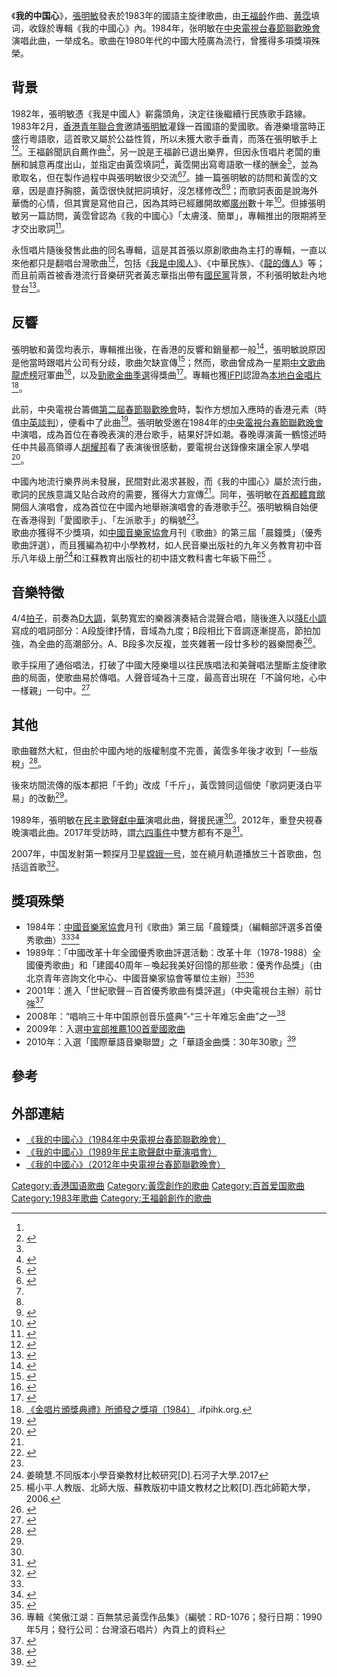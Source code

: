 {{Infobox song
| name          = 
| cover         = 
| cover_size    = 
| alt           = 
| border        = 
| caption       = 
| type          = song
| artist        = 張明敏
| album         = 我的中國心
| EP            = 
| language      = 國語
| English_title = 
| A-side        = 
| B-side        = 
| written       = 
| published     = 1983年
| released      = 
| format        = 
| recorded      = 
| studio        = 永恆錄音室
| venue         = 
| genre         = 流行音樂
| length        = {{Duration|m=3|s=10}} 
| label         = [[永恆唱片|永恆唱片]]
| writer        = 
| composer      = [[王福齡|王福齡]]
| lyricist      = [[黃霑|黃霑]]
| arranger      = 吳智強
| producer      = 吳智強、梁國標
| chronology    = 
| prev_title    = 
| prev_year     = 
| next_title    = 
| next_year     = 
| tracks        = 
| misc          = 
}}
《'''我的中国心'''》，[[張明敏|張明敏]]發表於1983年的國語主旋律歌曲，由[[王福龄|王福龄]]作曲、[[黄霑|黄霑]]填词，收錄於專輯《我的中國心》內。1984年，张明敏在[[中央電視台春節聯歡晚會|中央電視台春節聯歡晚會]]演唱此曲，一举成名。歌曲在1980年代的中國大陸廣為流行，曾獲得多項獎項殊榮。
==背景==
1982年，張明敏憑《我是中國人》嶄露頭角，決定往後繼續行民族歌手路線。1983年2月，[[香港青年聯合會|香港青年聯合會]]邀請[[張明敏|張明敏]]灌錄一首國語的愛國歌。香港樂壇當時正盛行粵語歌，這首歌又屬於公益性質，所以未獲大歌手垂青，而落在張明敏手上<ref name="金陵"/><ref>{{Cite news|url=http://paper.people.com.cn/rmrbhwb/html/2007-07/11/content_13414837.htm|title=「內地成就了我」|author=戴平、陸雲|date=2007-07-01|work=人民日報海外版|accessdate=|archive-url=https://web.archive.org/web/20181014010144/http://paper.people.com.cn/rmrbhwb/html/2007-07/11/content_13414837.htm|archive-date=2018-10-14|dead-url=yes}}</ref>。王福齡聞訊自薦作曲<ref name="金陵"/>，另一說是王福齡已退出樂界，但因永恆唱片老闆的重酬和誠意再度出山，並指定由黃霑填詞<ref name="流行音樂物語">{{Cite book|title=黃霑書房 — 流行音樂物語|last=黃|first=霑|publisher=三聯|year=2021|isbn=9789620446962|location=香港|editor=吳俊雄|page=402}}</ref>，黃霑開出寫粵語歌一樣的酬金<ref name="南周">{{Cite news|url=|title=越來越熱鬧的香港 越來越寂寞的黃霑<!--Fake12345 慧科所紀錄的標題，或有誤-->|author=|date=204-12-02|work=南方周末|accessdate=}}</ref>，並為歌取名，但在製作過程中與張明敏很少交流<ref name="金陵">{{Cite news|url=|title=中國心留斯人已去，張明敏痛悼黃霑|author=|date=2004-11-25|work=金陵晚報}}</ref><ref name="$"/>。據一篇張明敏的訪問和黃霑的文章，因是直抒胸臆，黃霑很快就把詞填好，沒怎樣修改<ref name="金陵"/><ref>{{Cite news|url=http://ent.sina.com.cn/r/2004-03-11/1628328546.html|title=《我的中國心》憶舊|author=黃霑|work=南方都市報|date=2004-03-11|accessdate=2018-10-13|archive-date=2019-05-22|archive-url=https://web.archive.org/web/20190522171151/http://ent.sina.com.cn/r/2004-03-11/1628328546.html|dead-url=no}}</ref>；而歌詞表面是說海外華僑的心情，但其實是寫他自己，因為其時已經離開故鄉[[廣州|廣州]]數十年<ref name="霑">{{Cite book|title=我自求我道|last=黃|first=霑|publisher=皇冠出版社|year=1996年|isbn=9789624514087|location=香港|pages=98}}</ref>。但據張明敏另一篇訪問，黃霑曾認為《我的中國心》「太膚淺、簡單」，專輯推出的限期將至才交出歌詞<ref name="光與影3">{{Cite book|edition=Chu ban|title=Guang yu ying de ji ti hui yi. III|url=https://www.worldcat.org/oclc/864462641|publisher=Ming bao zhou kan|date=2013|location=Xianggang|isbn=988-15404-2-9|oclc=864462641|first=Haoran|last=Zhai|last2=翟浩然.|access-date=2021-07-03|archive-date=2020-09-14|archive-url=https://web.archive.org/web/20200914160012/https://www.worldcat.org/title/guang-yu-ying-de-ji-ti-hui-yi-iii/oclc/864462641|dead-url=no}}</ref>。

永恆唱片隨後發售此曲的同名專輯，這是其首張以原創歌曲為主打的專輯，一直以來他都只是翻唱台灣歌曲<ref name="區">{{Cite book|title=我們都是這樣唱大的|last=區瑞強|first=|publisher=萬里機構出版有限公司|year=2016|isbn=9621460646|location=|pages=124}}</ref>，包括《[[我是中國人|我是中國人]]》、《中華民族》、《[[龍的傳人|龍的傳人]]》等；而且前兩首被香港流行音樂研究者黃志華指出帶有[[中國國民黨|國民黨]]背景，不利張明敏赴內地登台<ref>{{Cite news|url=|title=變幻原是永恆 歌影視裡的中港關係|author=張育嘉、蔡蔚駿、冼偉強|date=2010-01-02|work=明報周刊|publisher=|accessdate=|language=|format=}}</ref>。

==反響==
張明敏和黃霑均表示，專輯推出後，在香港的反響和銷量都一般<ref name="憶">{{Cite web|url=http://ent.sina.com.cn/r/2004-03-11/1628328546.html|title=《我的中國心》憶舊|accessdate=|author=黃霑|date=2019-05-22|publisher=南方都市報|archive-=https://web.archive.org/web/20190522171151/http://ent.sina.com.cn/r/2004-03-11/1628328546.html|dead-url=no|archive-date=2019-05-22|archive-url=https://web.archive.org/web/20190522171151/http://ent.sina.com.cn/r/2004-03-11/1628328546.html}}</ref>，張明敏說原因是他當時跟唱片公司有分歧，歌曲欠缺宣傳<ref name="$">{{Cite news|url=http://ent.163.com/09/0904/13/5ICCKPC100033JIM.html|title=《我的中国心》改变了我的人生|author=网易娱乐粤港报道组 mandy|date=2009-09-04|work=网易娱乐|accessdate=|archive-date=2020-11-20|archive-url=https://web.archive.org/web/20201120032003/https://ent.163.com/09/0904/13/5ICCKPC100033JIM.html|dead-url=no}}</ref>；然而，歌曲曾成為一星期[[中文歌曲龍虎榜|中文歌曲龍虎榜]]冠軍曲<ref name="cnhk">{{cite web|author1=黃志煒|url=https://repository.lib.cuhk.edu.hk/en/item/cuhk-317982|title=跨國唱片公司壟斷下之香港粤語流行樂壇|language=中文|date=1991|page=附錄附件(一)|accessdate=2020-09-21|archive-date=2020-08-23|archive-url=https://web.archive.org/web/20200823022917/https://repository.lib.cuhk.edu.hk/en/item/cuhk-317982|dead-url=no}}</ref>，以及[[勁歌金曲季選|勁歌金曲季選]]得獎曲<ref name=hktv1984-01-19>{{cite journal |author1=文文 |title=“一九八三年十大勁歌金曲選舉競猜遊戲”  |journal=《香港電視》 |date=1984-01-19 |issue=846 |pages=42}}</ref>。專輯也獲[[IFPI|IFPI]]認證為[[第八屆香港金唱片頒獎典禮|本地白金唱片]]<ref>[http://www.ifpihk.org/zh/gold-disc-award-presented/1984 《金唱片頒獎典禮》所頒發之獎項（1984）] {{Wayback|url=http://www.ifpihk.org/zh/gold-disc-award-presented/1984 |date=20161112151243 }}.ifpihk.org.</ref>。

此前，中央電視台籌備[[1984年中国中央电视台春节联欢晚会|第二屆春節聯歡晚會]]時，製作方想加入應時的香港元素（時值[[中英談判|中英談判]]），便看中了此曲<ref>{{Cite news|url=http://www.mingpaocanada.com/tor/htm/News/20181205/HK-ghk2_r.htm|title=「港人也愛國」 張明敏春晚竄紅|author=|date=2018-12-05|work=明報加東版(多倫多)|accessdate=|archive-date=2019-02-26|archive-url=https://web.archive.org/web/20190226111219/http://www.mingpaocanada.com/tor/htm/News/20181205/HK-ghk2_r.htm|dead-url=no}}</ref>。張明敏受邀在1984年的[[中央電視台春節聯歡晚會|中央電視台春節聯歡晚會]]中演唱，成為首位在春晚表演的港台歌手，結果好評如潮。春晚導演黃一鶴憶述時任中共最高領導人[[胡耀邦|胡耀邦]]看了表演後很感動，要電視台送錄像來讓全家人學唱<ref>{{Cite web|url=http://history.people.com.cn/n/2015/0213/c372326-26561585.html|title=「領袖們的春節」系列 胡耀邦1984年除夕夜：帶領全家學唱《我的中國心》|accessdate=|author=呂崢|date=2015-02-13|publisher=人民網|archive-date=2020-06-15|archive-url=https://web.archive.org/web/20200615055038/http://history.people.com.cn/n/2015/0213/c372326-26561585.html|dead-url=no}}</ref>。

中國內地流行樂界尚未發展，民間對此渴求甚殷，而《我的中國心》屬於流行曲，歌詞的民族意識又貼合政府的需要，獲得大力宣傳<ref name="區"/>。同年，張明敏在[[首都體育館|首都體育館]]開個人演唱會，成為首位在中國內地舉辦演唱會的香港歌手<ref>{{Cite news|url=http://news.ifeng.com/gundong/detail_2011_07/03/7403225_0.shtml|title=兩次專訪 促成張明敏演唱會|author=|date=2011-07-03|work=北京青年報|accessdate=|archive-date=2019-05-22|archive-url=https://web.archive.org/web/20190522171155/http://news.ifeng.com/gundong/detail_2011_07/03/7403225_0.shtml|dead-url=no}}</ref>。張明敏稱自始便在香港得到「愛國歌手」、「左派歌手」的稱號<ref name="南周"/>。<br>歌曲亦獲得不少獎項，如[[中國音樂家協會|中國音樂家協會]]月刊《歌曲》的第三屆「晨鐘獎」（優秀歌曲評選），而且獲編為初中小學教材，如人民音樂出版社的九年义务教育初中音乐八年级上册<ref>姜曉慧.不同版本小學音樂教材比較研究[D].石河子大學.2017</ref>和江蘇教育出版社的初中語文教科書七年級下冊<ref>楊小平.人教版、北師大版、蘇教版初中語文教材之比較[D].西北師範大學，2006.</ref> 。

==音樂特徵==
4/4[[拍子|拍子]]，前奏為[[D大調|D大調]]，氣勢寬宏的樂器演奏結合混聲合唱，隨後進入以[[降E小調|降E小調]]寫成的唱詞部分：A段旋律抒情，音域為九度；B段相比下音調逐漸提高，節拍加強，為全曲的高潮部分。A、B段多次反複，並夾雜著一段廿多秒的器樂間奏<ref>{{Cite book|title=中外通俗歌曲鑑賞|last=郭靜舒|first=|publisher=長江文藝出版社|year=2005|isbn=7-5354-3140-2|location=|pages=127-128}}</ref>。

歌手採用了通俗唱法，打破了中國大陸樂壇以往民族唱法和美聲唱法壟斷主旋律歌曲的局面，使歌曲易於傳唱。人聲音域為十三度，最高音出現在「不論何地，心中一樣親」一句中。<ref>{{cite magazine|author=趙世民 |date=2018-11-21 |title=它把全球華人的中國心結在一起|magazine=音樂周報 |location=中國大陸 |publisher=北京日報報業集團 }}</ref>

==其他==
歌曲雖然大紅，但由於中國內地的版權制度不完善，黃霑多年後才收到「一些版稅」<ref>{{Cite news|url=|title=中國心留斯人遠去 張明敏痛悼黃霑|author=|date=2004-11-25|work=金陵晚報|accessdate=}}</ref>。

後來坊間流傳的版本都把「千鈞」改成「千斤」，黃霑贊同這個使「歌詞更淺白平易」的改動<ref name="憶"/>。

1989年，張明敏在[[民主歌聲獻中華|民主歌聲獻中華]]演唱此曲，聲援民運<ref name="信"/>。2012年，重登央視春晚演唱此曲。2017年受訪時，謂[[六四事件|六四事件]]中雙方都有不是<ref name="信">{{Cite news|url=http://monthly.hkej.com/monthly/article/id/1526672/%E6%84%9B%E5%9C%8B%E8%8E%ABhard+sell+%E5%BC%B5%E6%98%8E%E6%95%8F%E6%93%AC%E6%9D%B1%E5%B1%B1%E5%86%8D%E8%B5%B7+++%E6%AD%8C%E8%81%B2%E7%B4%93%E4%B8%AD%E6%B8%AF%E7%9F%9B%E7%9B%BE|title=愛國莫hard sell 張明敏擬東山再起 歌聲紓中港矛盾|author=|date=2017-03-29|work=信報財經月刊|accessdate=|archive-date=2019-05-19|archive-url=https://web.archive.org/web/20190519183928/http://monthly.hkej.com/monthly/article/id/1526672/%E6%84%9B%E5%9C%8B%E8%8E%ABhard+sell+%E5%BC%B5%E6%98%8E%E6%95%8F%E6%93%AC%E6%9D%B1%E5%B1%B1%E5%86%8D%E8%B5%B7+++%E6%AD%8C%E8%81%B2%E7%B4%93%E4%B8%AD%E6%B8%AF%E7%9F%9B%E7%9B%BE|dead-url=no}}</ref>。

2007年，中国发射第一颗探月卫星[[嫦娥一号|嫦娥一号]]，並在繞月軌道播放三十首歌曲，包括這首歌<ref>{{Cite news|url=http://culture.people.com.cn/GB/22219/4887477.html|title="嫦娥一號"衛星搭載三十首播放曲目已經選定|author=|date=2006-10-08|work=人民網|accessdate=|archive-date=2018-10-14|archive-url=https://web.archive.org/web/20181014010151/http://culture.people.com.cn/GB/22219/4887477.html|dead-url=no}}</ref>。

==獎項殊榮==
*1984年：[[中國音樂家協會|中國音樂家協會]]月刊《歌曲》第三屆「晨鐘獎」（編輯部評選多首優秀歌曲）<ref name="笑傲江湖"/><ref>{{cite book|author1=黃志華|title=粵語流行曲四十年|date=1997年5月|publisher=三聯書店（香港）|edition=2|page=122}}</ref>
*1989年：「中國改革十年全國優秀歌曲評選活動：改革十年（1978-1988）全國優秀歌曲」和「建國40周年－喚起我美好回憶的那些歌：優秀作品獎」（由北京青年咨詢文化中心、中國音樂家協會等單位主辦）<ref name=“鑒”>{{cite book|editor=杨晓鲁、张振涛|title=中外通俗歌曲鉴赏辞典|url=https://books.google.com/books?id=X-sdAQAAMAAJ|year=1990|publisher=世界知识出版社|pages=992–1003|access-date=2018-10-19|archive-date=2019-05-20|archive-url=https://web.archive.org/web/20190520181127/https://books.google.com/books?id=X-sdAQAAMAAJ}}</ref><ref name="笑傲江湖">專輯《笑傲江湖：百無禁忌黃霑作品集》（編號：RD-1076；發行日期：1990年5月；發行公司：台灣滾石唱片）內頁上的資料</ref>
*2001年：進入「世紀歌聲－百首優秀歌曲有獎評選」（中央電視台主辦）前廿強<ref>{{Cite news|url=http://ent.sina.com.cn/p/i/29634.html|title=《世紀歌聲--百首優秀歌曲有獎評選》進入第二輪|author=|date=|work=|accessdate=|archive-date=2019-05-20|archive-url=https://web.archive.org/web/20190520181129/http://ent.sina.com.cn/p/i/29634.html|dead-url=no}}</ref>
*2008年：“唱响三十年中国原创音乐盛典”-“三十年难忘金曲”之一<ref>{{cite news |author=霍燕妮 |title=歌坛常青树重温三十年金曲 |url=https://ent.sina.cn/music/yneidi/2008-12-09/detail-icczmvun3410374.d.html?from=wap |newspaper=新浪娛樂 |location= |date=2008-12-09 |access-date= |archive-date=2019-05-20 |archive-url=https://web.archive.org/web/20190520032355/https://ent.sina.cn/music/yneidi/2008-12-09/detail-icczmvun3410374.d.html?from=wap |dead-url=no }}</ref> 
*2009年：入選[[中宣部推薦100首愛國歌曲|中宣部推薦100首愛國歌曲]]
*2010年：入選「國際華語音樂聯盟」之「華語金曲獎：30年30歌」<ref name="華語金">{{cite web|url=http://www.chinesemusicawards.org/news/2012/0125/59.html|title=《“華語金曲獎”30年經典揭曉》|publisher=華語金曲獎|date=2010-12-12|access-date=2018-10-13|archive-url=https://web.archive.org/web/20151222074927/http://www.chinesemusicawards.org/news/2012/0125/59.html|archive-date=2015-12-22|dead-url=yes}}</ref>

== 參考 ==
{{reflist|30em}}

==外部連結==
*[https://www.youtube.com/watch?v=HFdfljqRfBY 《我的中國心》（1984年中央電視台春節聯歡晚會）] {{Wayback|url=https://www.youtube.com/watch?v=HFdfljqRfBY |date=20201222224051 }}
*[https://www.youtube.com/watch?v=TBi2o4ZndU4 《我的中國心》（1989年民主歌聲獻中華演唱會）] {{Wayback|url=https://www.youtube.com/watch?v=TBi2o4ZndU4 |date=20200327235447 }}
*[https://www.youtube.com/watch?v=xgHK2Px8vn0 《我的中國心》（2012年中央電視台春節聯歡晚會）] {{Wayback|url=https://www.youtube.com/watch?v=xgHK2Px8vn0 |date=20220317062949 }}

{{中宣部推荐100首爱国歌曲}}
{{放歌九十年|cat|W}}
{{黃霑}}
[[Category:香港国语歌曲|Category:香港国语歌曲]]
[[Category:黃霑創作的歌曲|Category:黃霑創作的歌曲]]
[[Category:百首爱国歌曲|Category:百首爱国歌曲]]
[[Category:1983年歌曲|Category:1983年歌曲]]
[[Category:王福齡創作的歌曲|Category:王福齡創作的歌曲]]